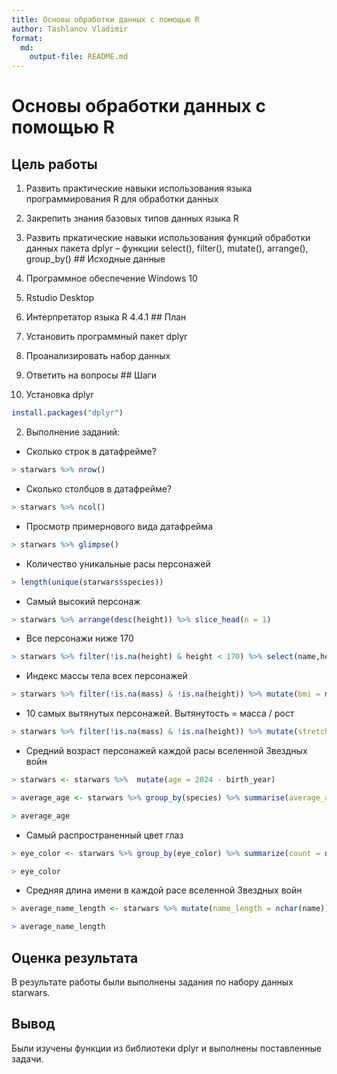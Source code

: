 ```yaml
---
title: Основы обработки данных с помощью R
author: Tashlanov Vladimir
format:
  md:
    output-file: README.md
---
```

# Основы обработки данных с помощью R

## Цель работы

1. Развить практические навыки использования языка программирования R для обработки данных 
2. Закрепить знания базовых типов данных языка R 
3. Развить пркатические навыки использования функций обработки данных пакета dplyr – функции select(), filter(), mutate(), arrange(), group_by()
## Исходные данные

1. Программное обеспечение Windows 10
2. Rstudio Desktop
3. Интерпретатор языка R 4.4.1
## План

1. Установить программный пакет dplyr
2. Проанализировать набор данных
3. Ответить на вопросы
## Шаги

1. Установка dplyr
```r
install.packages("dplyr")
```
2. Выполнение заданий:
* Сколько строк в датафрейме?
```r
> starwars %>% nrow()
```
* Сколько столбцов в датафрейме? 
```r
> starwars %>% ncol()
```
* Просмотр примернового вида датафрейма
```r
> starwars %>% glimpse()
```
* Количество уникальные расы персонажей
```r
> length(unique(starwars$species))
```
* Самый высокий персонаж
```r
> starwars %>% arrange(desc(height)) %>% slice_head(n = 1)
```
* Все персонажи ниже 170
```r
> starwars %>% filter(!is.na(height) & height < 170) %>% select(name,height)
```
* Индекс массы тела всех персонажей
```r
> starwars %>% filter(!is.na(mass) & !is.na(height)) %>% mutate(bmi = mass / (height/100)^2) %>% select(name,bmi)
```
* 10 самых вытянутых персонажей. Вытянутость = масса / рост
```r
> starwars %>% filter(!is.na(mass) & !is.na(height)) %>% mutate(stretch = mass / height) %>% arrange(desc(stretch)) %>% slice(1:10) %>% select(name,stretch)
```
* Средний возраст персонажей каждой расы вселенной Звездных войн
```r
> starwars <- starwars %>%  mutate(age = 2024 - birth_year)
```
```r
> average_age <- starwars %>% group_by(species) %>% summarise(average_age = mean(age, na.rm = TRUE))
```
```r
> average_age
```
* Самый распространенный цвет глаз
```r
> eye_color <- starwars %>% group_by(eye_color) %>% summarize(count = n()) %>% arrange(desc(count)) %>% slice_head(n = 1)
```
```r
> eye_color
```
* Средняя длина имени в каждой расе вселенной Звездных войн
```r
> average_name_length <- starwars %>% mutate(name_length = nchar(name)) %>% group_by(species) %>%   summarize(avg_length = mean(name_length, na.rm = TRUE))
```
```r
> average_name_length
```
## Оценка результата

В результате работы были выполнены задания по набору данных starwars.

## Вывод

Были изучены функции из библиотеки dplyr и выполнены поставленные задачи.
